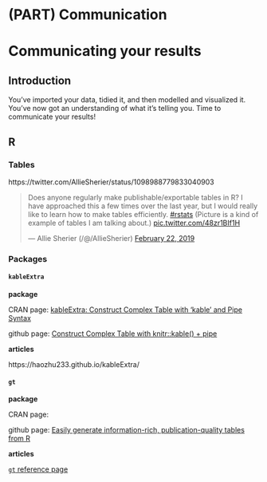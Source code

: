 # (PART) Communication {-} 


# Communicating your results {#communicating}




## Introduction

You've imported your data, tidied it, and then modelled and visualized it. You've now got an understanding of what it's telling you. Time to communicate your results!




## R



### Tables

https://twitter.com/AllieSherier/status/1098988779833040903

<blockquote class="twitter-tweet" data-lang="en"><p lang="en" dir="ltr">Does anyone regularly make publishable/exportable tables in R? I have approached this a few times over the last year, but I would really like to learn how to make tables efficiently. <a href="https://twitter.com/hashtag/rstats?src=hash&amp;ref_src=twsrc%5Etfw">#rstats</a> (Picture is a kind of example of tables I am talking about.) <a href="https://t.co/48zr1BIf1H">pic.twitter.com/48zr1BIf1H</a></p>&mdash; Allie Sherier (/@/AllieSherier) <a href="https://twitter.com/AllieSherier/status/1098988779833040903?ref_src=twsrc%5Etfw">February 22, 2019</a></blockquote>
<script async src="https://platform.twitter.com/widgets.js" charset="utf-8"></script>


### Packages


#### `kableExtra`

**package**

CRAN page: [kableExtra: Construct Complex Table with 'kable' and Pipe Syntax](https://cran.r-project.org/package=kableExtra)

github page: [Construct Complex Table with knitr::kable() + pipe](https://github.com/haozhu233/kableExtra)

**articles**

https://haozhu233.github.io/kableExtra/



#### `gt`



**package**

CRAN page: []()

github page: [Easily generate information-rich, publication-quality tables from R](https://github.com/rstudio/gt)


**articles**

[`gt` reference page](https://gt.rstudio.com/)


